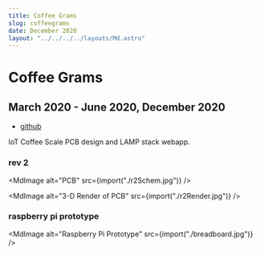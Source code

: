 ```yaml
---
title: Coffee Grams
slug: coffeegrams
date: December 2020
layout: "../../../../layouts/Md.astro"
---
```



# Coffee Grams

## March 2020 - June 2020, December 2020

- [github](https://github.com/ec965/coffee_grams)

IoT Coffee Scale PCB design and LAMP stack webapp.

### rev 2

<MdImage alt="PCB" src={import("./r2Schem.jpg")} />

<MdImage alt="3-D Render of PCB" src={import("./r2Render.jpg")} />

### raspberry pi prototype

<MdImage alt="Raspberry Pi Prototype" src={import("./breadboard.jpg")} />

